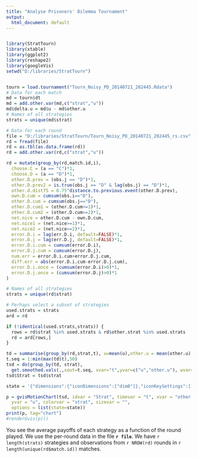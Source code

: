 ```yaml
---
title: "Analyse Prisoners' Dilemma Tournament"
output:
  html_document: default
---
```


```r

```

```r
library(StratTourn)
library(xtable)
library(ggplot2)
library(reshape2)
library(googleVis)
setwd("D:/libraries/StratTourn")


tourn = load.tournament("Tourn_Noisy_PD_20140721_202445.Rdata")
# Data for each match
md = tourn$dt
md = add.other.var(md,c("strat","u"))
md$delta.u = md$u - md$other.u
# Names of all strategies
strats = unique(md$strat)

# Data for each round
file = "D:/libraries/StratTourn/Tourn_Noisy_PD_20140721_202445_rs.csv"
rd = fread(file)
rd = as.tbl(as.data.frame(rd))
rd = add.other.var(rd,c("strat","u"))

rd = mutate(group_by(rd,match.id,i),
  choose.C = (a == "C")*1,
  choose.D = (a == "D")*1,
  other.D.prev = (obs.j == "D")*1,
  other.D.prev2 = is.true(obs.j == "D" & lag(obs.j) == "D")*1,
  other.d.dist75 = 0.75^distance.to.previous.event(other.D.prev),
  own.D.cum = cumsum(obs.i=="D"),
  other.D.cum = cumsum(obs.j=="D"),
  other.D.cum1 = (other.D.cum>=1)*1,
  other.D.cum2 = (other.D.cum>=2)*1,
  net.nice = other.D.cum - own.D.cum,
  net.nice1 = (net.nice>=1)*1,
  net.nice2 = (net.nice>=2)*1,
  error.D.i = lag(err.D.i, default=FALSE)*1,
  error.D.j = lag(err.D.j, default=FALSE)*1,
  error.D.i.cum = cumsum(error.D.i),
  error.D.j.cum = cumsum(error.D.j),
  num.err = error.D.i.cum+error.D.j.cum,
  diff.err = abs(error.D.i.cum-error.D.j.cum),
  error.D.i.once = (cumsum(error.D.i)>0)*1,
  error.D.j.once = (cumsum(error.D.j)>0)*1
)

# Names of all strategies
strats = unique(rd$strat)

# Perhaps select a subset of strategies
used.strats = strats
ard = rd

if (!identical(used.strats,strats)) {
  rows = rd$strat %in% used.strats & rd$other.strat %in% used.strats
  rd = ard[rows,]
}
```

```r
td = summarise(group_by(rd,strat,t), u=mean(u),other.u = mean(other.u), num.obs = length(t))
t.seq = 1:min(max(td$t),50)
tsd = do(group_by(td, strat),
  get.smoothed.vals(.,xout=t.seq, xvar="t",yvar=c("u","other.u"), wvar="num.obs", spar=0.2))
tsd$Strat = tsd$strat

state = '{"dimensions":{"iconDimensions":["dim0"]},"iconKeySettings":[],"orderedByX":false,"uniColorForNonSelected":false,"showTrails":false,"xZoomedDataMax":-631152000000,"yZoomedDataMax":1.3,"nonSelectedAlpha":0.4,"orderedByY":false,"colorOption":"4","duration":{"timeUnit":"Y","multiplier":1},"xZoomedIn":false,"yAxisOption":"2","sizeOption":"_UNISIZE","yZoomedIn":false,"xLambda":1,"playDuration":15000,"xAxisOption":"_TIME","yLambda":1,"iconType":"LINE","time":"1950","xZoomedDataMin":-2177452800000,"yZoomedDataMin":-0.8}'

p = gvisMotionChart(tsd, idvar = "Strat", timevar = "t", xvar = "other.u",
  yvar = "u", colorvar = "strat", sizevar = "", 
  options = list(state=state))
print(p, tag="chart")
#renderGvis(p)()
```
You see the average payoffs of each strategy as a function of the round played. We use the per-round data in the file **`r file`**. We have `r length(strats)` strategies and observations from `r NROW(rd)` rounds in `r length(unique(rd$match.id))` matches.

